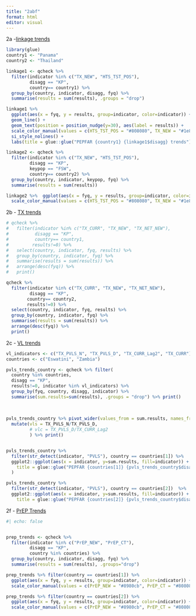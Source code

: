 ```yaml
---
title: "2abf"
format: html
editor: visual
---
```


2a -[linkage trends](https://tableau.usaid.gov/views/KeyPopulationsDashboard/2_aTestingandLinkageTrends/40426f3a-6e0b-4ada-897c-dfe5461884db/17a3ec3f-a566-49cb-add4-e53293d0ba54?:display_count=n&:showVizHome=n&:origin=viz_share_link)

```r
library(glue)
country1 <- "Panama"
country2 <- "Thailand"

linkage1 <- qcheck %>%
  filter(indicator %in% c("TX_NEW", "HTS_TST_POS"),
         disagg == "KP",
         country== country1) %>%
  group_by(country, indicator, disagg, fyq) %>%
  summarise(results = sum(results), .groups = "drop") 

linkage1 %>%  
  ggplot(aes(x = fyq, y = results, group=indicator, color=indicator)) + 
  geom_line() + 
  geom_text(position = position_nudge(y=30), aes(label = results)) +
  scale_color_manual(values = c(HTS_TST_POS = "#808080", TX_NEW = "#1e87a5")) +
  si_style_nolines() + 
  labs(title = glue::glue("PEPFAR {country1} {linkage1$disagg} trends"))

linkage2 <- qcheck %>%
  filter(indicator %in% c("TX_NEW", "HTS_TST_POS"),
         disagg == "KP",
         keypop == "FSW",
         country== country2) %>%
  group_by(country, indicator, keypop, fyq) %>%
  summarise(results = sum(results)) 

linkage2 %>%  ggplot(aes(x = fyq, y = results, group=indicator, color=indicator)) + geom_line() + geom_text(position = position_nudge(y=30), aes(label = results)) +
  scale_color_manual(values = c(HTS_TST_POS = "#808080", TX_NEW = "#1e87a5")) + si_style_nolines() + labs(title = glue("PEPFAR {country2} {linkage2$keypop} trends"))

```

2b - [TX trends](https://tableau.usaid.gov/views/KeyPopulationsDashboard/2_bTXTrends/cec16239-2ef8-43d9-ad2e-c6f04068e95b/6571f6c6-2393-4c5f-a7dd-718a22cf582a?:display_count=n&:showVizHome=n&:origin=viz_share_link)

```r
# qcheck %>%
#   filter(indicator %in% c("TX_CURR", "TX_NEW", "TX_NET_NEW"),
#          disagg == "KP",
#          country== country1,
#         results!=0) %>%
#   select(country, indicator, fyq, results) %>%
#   group_by(country, indicator, fyq) %>%
#   summarise(results = sum(results)) %>%
#   arrange(desc(fyq)) %>%
#   print()

qcheck %>%
  filter(indicator %in% c("TX_CURR", "TX_NEW", "TX_NET_NEW"),
         disagg == "KP",
        country== country2,
        results!=0) %>%
  select(country, indicator, fyq, results) %>%
  group_by(country, indicator, fyq) %>%
  summarise(results = sum(results)) %>%
  arrange(desc(fyq)) %>%
  print()
```

2c - [VL trends](https://tableau.usaid.gov/views/KeyPopulationsDashboard/2_cVLTrends?:showAppBanner=false&:display_count=n&:showVizHome=n&:origin=viz_share_link)

```r
vl_indicators <- c("TX_PVLS_N", "TX_PVLS_D", "TX_CURR_Lag2", "TX_CURR")
countries <- c("Eswatini", "Zambia")

pvls_trends_country <- qcheck %>% filter(
  country %in% countries,
  disagg == "KP", 
  results!=0, indicator %in% vl_indicators) %>%
  group_by(fyq, country, disagg, indicator) %>%
  summarise(sum.results=sum(results), .groups = "drop") %>% print()
  
  
  
pvls_trends_country %>% pivot_wider(values_from = sum.results, names_from = indicator) %>%
  mutate(vls = TX_PVLS_N/TX_PVLS_D,
         # vlc = TX_PVLS_D/TX_CURR_Lag2
         ) %>% print()


pvls_trends_country %>% 
  filter(str_detect(indicator, "PVLS"), country == countries[1]) %>%
  ggplot2::ggplot(aes(x = indicator, y=sum.results, fill=indicator)) + geom_col() + geom_text(aes(label = sum.results), position = position_nudge(y=200)) + facet_grid(~fyq) +   scale_fill_manual(values = c(TX_CURR = grey10k, TX_PVLS_D = "#64b4a6", TX_PVLS_N = "#004e43")) + si_style_nolines() + theme(axis.text.x = element_text(angle=90), axis.title.x = element_blank(), legend.position = "none") + labs(
    title = glue::glue("PEPFAR {countries[1]} {pvls_trends_country$disagg}")
  )

pvls_trends_country %>% 
  filter(str_detect(indicator, "PVLS"), country == countries[2])  %>%
  ggplot2::ggplot(aes(x = indicator, y=sum.results, fill=indicator)) + geom_col() + geom_text(aes(label = sum.results), position = position_nudge(y=300)) + facet_grid(~fyq) +   scale_fill_manual(values = c(TX_CURR = grey10k, TX_PVLS_D = "#64b4a6", TX_PVLS_N = "#004e43")) + si_style_nolines()  + theme(axis.text.x = element_text(angle=90), axis.title.x = element_blank(), legend.position = "none") + labs(
    title = glue::glue("PEPFAR {countries[2]} {pvls_trends_country$disagg}"))
```

2f - [PrEP Trends](https://tableau.usaid.gov/views/KeyPopulationsDashboard/2_fPrEPTrends?:showAppBanner=false&:display_count=n&:showVizHome=n&:origin=viz_share_link)

```r
#| echo: false


prep_trends <- qcheck %>%
  filter(indicator %in% c("PrEP_NEW", "PrEP_CT"),
         disagg == "KP",
         country %in% countries) %>%
  group_by(country, indicator, disagg, fyq) %>%
  summarise(results = sum(results), .groups="drop") 

prep_trends %>% filter(country == countries[1]) %>%
  ggplot(aes(x = fyq, y = results, group=indicator, color=indicator)) + geom_line() + geom_text(position = position_nudge(y=10), aes(label = results)) +
  scale_color_manual(values = c(PrEP_NEW = "#8980cb", PrEP_CT = "#808080")) + si_style_nolines() + labs(title = glue("PEPFAR {countries[1]} {prep_trends$disagg} trends "))

prep_trends %>% filter(country == countries[2]) %>%
  ggplot(aes(x = fyq, y = results, group=indicator, color=indicator)) + geom_line() + geom_text(position = position_nudge(y=30), aes(label = results)) +
  scale_color_manual(values = c(PrEP_NEW = "#8980cb", PrEP_CT = "#808080")) + si_style_nolines() + labs(title = glue("PEPFAR {countries[2]} {prep_trends$disagg} trends "))
```
